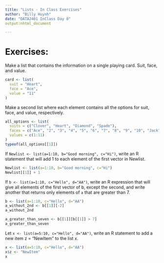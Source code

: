 ```yaml
---
title: "Lists - In Class Exercises"
author: "Billy Huynh"
date: "DATA2401 InClass Day 8"
output:nhtml_document

---
```


# Exercises: 

Make a list that contains the information on a single playing card. Suit, face, and value. 

```r
card <- list(
  suit = "Heart",
  face = "Ace",
  value = "11"
)

```


Make a second list where each element contains all the options for suit, face, and value, respectively. 

```r
all_options <- list(
  suits = c("Clover", "Heart", "Diamond", "Spade"),
  faces = c("Ace", "2", "3", "4", "5", "6", "7", "8", "9", "10", "Jack", "Queen", "King"),
  values = c(1:11)
)
typeof(all_options[[1]])
```


If `Newlist <- list(a=1:10, b="Good morning", c="Hi")`, write an R statement that will add 1 to each element of the first vector in Newlist.

```r
Newlist <- list(a=1:10, b="Good morning", c="Hi")
Newlist[[1]] + 1

```

If `b <- list(a=1:10, c="Hello", d="AA")`, write an R expression that will give all elements of the first vector of b, except the second, and write another that returns only elements of `a` that are greater than 7.

```r
b <- list(a=1:10, c="Hello", d="AA")
a_without_2nd <- b[[1]][-2]
a_without_2nd

a_greater_than_seven <- b[[1]][b[[1]] > 7]
a_greater_than_seven
```

Let `x <- list(a=5:10, c="Hello", d="AA")`, write an R statement to add a new item z = "NewItem" to the list x.

```r
x <- list(a=5:10, c="Hello", d="AA")
x$z <- "NewItem"
x
```
